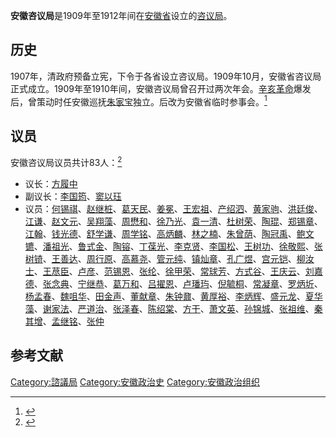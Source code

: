 '''安徽咨议局'''是1909年至1912年间在[[安徽省|安徽省]]设立的[[咨议局|咨议局]]。

== 历史 ==
1907年，清政府预备立宪，下令于各省设立咨议局。1909年10月，安徽省咨议局正式成立。1909年至1910年间，安徽咨议局曾召开过两次年会。[[辛亥革命|辛亥革命]]爆发后，曾策动时任安徽巡抚[[朱家宝|朱家宝]]独立。后改为安徽省临时参事会。<ref>{{cite book|title= 《安徽近现代史辞典》|author=安徽省政协文史资料委员会《安徽近现代史辞典》编委会|publisher=中国文史出版社|year=1990}}</ref>

== 议员 ==
安徽咨议局议员共计83人：<ref>{{cite book|title=《中国民主政治的困境 1909-1949晚清以来历届议会选举论述》|author=张朋园|publisher=上海三联书店|year=2013|chapter=附录一 咨议局及咨政院议员名录}}</ref>

* 议长：[[方履中|方履中]]
* 副议长：[[李国筠|李国筠]]、[[窦以珏|窦以珏]]
* 议员：[[何锡祺|何锡祺]]、[[赵继桩|赵继桩]]、[[葛天民|葛天民]]、[[姜冕|姜冕]]、[[王宏祖|王宏祖]]、[[产绍泗|产绍泗]]、[[黄家驹|黄家驹]]、[[洪廷俊|洪廷俊]]、[[江谦|江谦]]、[[赵文元|赵文元]]、[[吴翔藻|吴翔藻]]、[[周懋和|周懋和]]、[[徐乃光|徐乃光]]、[[袁一清|袁一清]]、[[杜树荣|杜树荣]]、[[陶琨|陶琨]]、[[郑锡章|郑锡章]]、[[江翰|江翰]]、[[钱光德|钱光德]]、[[舒学谦|舒学谦]]、[[周学铭|周学铭]]、[[高炳麟|高炳麟]]、[[林之楠|林之楠]]、[[朱曾荫|朱曾荫]]、[[陶冠禹|陶冠禹]]、[[鲍文镳|鲍文镳]]、[[潘祖光|潘祖光]]、[[鲁式金|鲁式金]]、[[陶镕|陶镕]]、[[丁葆光|丁葆光]]、[[李克贤|李克贤]]、[[李国松|李国松]]、[[王树功|王树功]]、[[徐敬熙|徐敬熙]]、[[张树锜|张树锜]]、[[王善达|王善达]]、[[周行原|周行原]]、[[高慕尧|高慕尧]]、[[管元纯|管元纯]]、[[镇灿章|镇灿章]]、[[孔广煜|孔广煜]]、[[宫元铠|宫元铠]]、[[柳汝士|柳汝士]]、[[王荩臣|王荩臣]]、[[卢彦|卢彦]]、[[范锡恩|范锡恩]]、[[张纶|张纶]]、[[徐甲荣|徐甲荣]]、[[常球芳|常球芳]]、[[方式谷|方式谷]]、[[王慶雲_(安徽議員)|王庆云]]、[[刘嘉德|刘嘉德]]、[[张念典|张念典]]、[[宁继恭|宁继恭]]、[[葛万和|葛万和]]、[[吕擢恩|吕擢恩]]、[[卢璠玙|卢璠玙]]、[[倪毓桐|倪毓桐]]、[[常凝章|常凝章]]、[[罗炳圻|罗炳圻]]、[[杨孟春|杨孟春]]、[[魏咀华|魏咀华]]、[[田金声|田金声]]、[[董献章|董献章]]、[[朱钟鼐|朱钟鼐]]、[[黄厚裕|黄厚裕]]、[[李炳辉|李炳辉]]、[[盛元龙|盛元龙]]、[[夏华藻|夏华藻]]、[[谢家法|谢家法]]、[[严道治|严道治]]、[[张泽春|张泽春]]、[[陈绍棠|陈绍棠]]、[[方干|方干]]、[[萧文英|萧文英]]、[[孙锦城|孙锦城]]、[[张祖维|张祖维]]、[[秦其增|秦其增]]、[[孟继铭|孟继铭]]、[[张仲|张仲]]

== 参考文献 ==
{{Reflist|2}}

{{資政院和諮議局}}

[[Category:諮議局|Category:諮議局]]
[[Category:安徽政治史|Category:安徽政治史]]
[[Category:安徽政治组织|Category:安徽政治组织]]